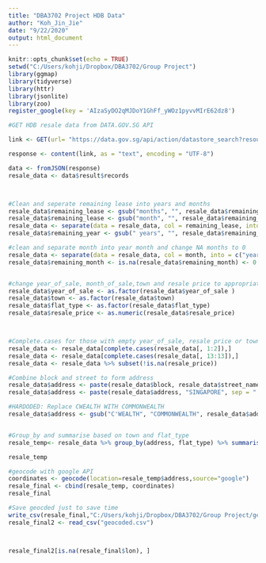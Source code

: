 ---
title: "DBA3702 Project HDB Data"
author: "Koh_Jin_Jie"
date: "9/22/2020"
output: html_document
---

```{r setup, include=FALSE}
knitr::opts_chunk$set(echo = TRUE)
setwd("C:/Users/kohji/Dropbox/DBA3702/Group Project")
library(ggmap)
library(tidyverse)
library(httr)
library(jsonlite)
library(zoo)
register_google(key = 'AIzaSyDO2qMJDoY1GhFf_yWOz1pyvvMIrE62dz8')
```



```{r warning=FALSE}
#GET HDB resale data from DATA.GOV.SG API

link <- GET(url= "https://data.gov.sg/api/action/datastore_search?resource_id=42ff9cfe-abe5-4b54-beda-c88f9bb438ee&limit=77895" ) #can stretch the limit to INF

response <- content(link, as = "text", encoding = "UTF-8")

data <- fromJSON(response)
resale_data <- data$result$records



#Clean and seperate remaining lease into years and months
resale_data$remaining_lease <- gsub("months", "", resale_data$remaining_lease)
resale_data$remaining_lease <- gsub("month", "", resale_data$remaining_lease)
resale_data <- separate(data = resale_data, col = remaining_lease, into = c("remaining_year", "remaining_month"), sep= " years ")
resale_data$remaining_year <- gsub(" years", "", resale_data$remaining_year)

#clean and separate month into year month and change NA months to 0 
resale_data <- separate(data = resale_data, col = month, into = c("year_of_sale", "month_of_sale"), sep = "-")
resale_data$remaining_month <- is.na(resale_data$remaining_month) <- 0


#change year_of_sale, month_of_sale,town and resale price to appropriate data type
resale_data$year_of_sale <- as.factor(resale_data$year_of_sale )
resale_data$town <- as.factor(resale_data$town)
resale_data$flat_type <- as.factor(resale_data$flat_type)
resale_data$resale_price <- as.numeric(resale_data$resale_price)



#Complete.cases for those with empty year_of_sale, resale price or town and 
resale_data <- resale_data[complete.cases(resale_data[, 1:2]),]
resale_data <- resale_data[complete.cases(resale_data[, 13:13]),]
resale_data <- resale_data %>% subset(!is.na(resale_price))

#Combine block and street to form address
resale_data$address <- paste(resale_data$block, resale_data$street_name, sep = " ")
resale_data$address <- paste(resale_data$address, "SINGAPORE", sep = " ")

#HARDODED: Replace CWEALTH WITH COMMONWEALTH
resale_data$address <- gsub("C'WEALTH", "COMMONWEALTH", resale_data$address)


#Group_by and summarise based on town and flat_type 
resale_temp<- resale_data %>% group_by(address, flat_type) %>% summarise("avg resale price" = mean(resale_price))

resale_temp

```



```{r}
#geocode with google API
coordinates <- geocode(location=resale_temp$address,source="google")
resale_final <- cbind(resale_temp, coordinates)
resale_final

```
```{r}
#Save geocded just to save time       
write_csv(resale_final,"C:/Users/kohji/Dropbox/DBA3702/Group Project/geocoded.csv")
resale_final2 <- read_csv("geocoded.csv")




```



```{r}

resale_final2[is.na(resale_final$lon), ]



```



